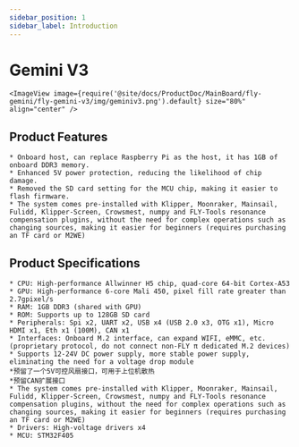 ```yaml
---
sidebar_position: 1
sidebar_label: Introduction
---
```



# Gemini V3

    <ImageView image={require('@site/docs/ProductDoc/MainBoard/fly-gemini/fly-gemini-v3/img/geminiv3.png').default} size="80%" align="center" />

## Product Features
    * Onboard host, can replace Raspberry Pi as the host, it has 1GB of onboard DDR3 memory.
    * Enhanced 5V power protection, reducing the likelihood of chip damage.
    * Removed the SD card setting for the MCU chip, making it easier to flash firmware.
    * The system comes pre-installed with Klipper, Moonraker, Mainsail, Fulidd, Klipper-Screen, Crowsmest, numpy and FLY-Tools resonance compensation plugins, without the need for complex operations such as changing sources, making it easier for beginners (requires purchasing an TF card or M2WE)


## Product Specifications

    * CPU: High-performance Allwinner H5 chip, quad-core 64-bit Cortex-A53
    * GPU: High-performance 6-core Mali 450, pixel fill rate greater than 2.7gpixel/s
    * RAM: 1GB DDR3 (shared with GPU)
    * ROM: Supports up to 128GB SD card
    * Peripherals: Spi x2, UART x2, USB x4 (USB 2.0 x3, OTG x1), Micro HDMI x1, Eth x1 (100M), CAN x1
    * Interfaces: Onboard M.2 interface, can expand WIFI, eMMC, etc. (proprietary protocol, do not connect non-FLY π dedicated M.2 devices)
    * Supports 12-24V DC power supply, more stable power supply, eliminating the need for a voltage drop module
    *预留了一个5V可控风扇接口，可用于上位机散热
    *预留CAN扩展接口
    * The system comes pre-installed with Klipper, Moonraker, Mainsail, Fulidd, Klipper-Screen, Crowsmest, numpy and FLY-Tools resonance compensation plugins, without the need for complex operations such as changing sources, making it easier for beginners (requires purchasing an TF card or M2WE)
    * Drivers: High-voltage drivers x4
    * MCU: STM32F405